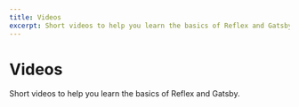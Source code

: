```yaml
---
title: Videos
excerpt: Short videos to help you learn the basics of Reflex and Gatsby.
---
```


<Container py="8">

<H1 m="0" fontWeight="extrabold">
  Videos
</H1>

<P fontSize="xl|2xl" mt="2" mb="0">
  Short videos to help you learn the basics of Reflex and Gatsby.
</P>

<Block
  src="video-card"
  heading="How to use the Blocks Library"
  url="https://www.youtube-nocookie.com/embed/7GXlCxSFITI"
/>

<Block
  src="video-card"
  heading="How to add custom colors"
  url="https://www.youtube-nocookie.com/embed/SRBAFNIMX5o"
/>

<Block
  src="video-card"
  heading="How to add custom fonts"
  url="https://www.youtube-nocookie.com/embed/Bhe3IUPN8M4"
/>

</Container>
